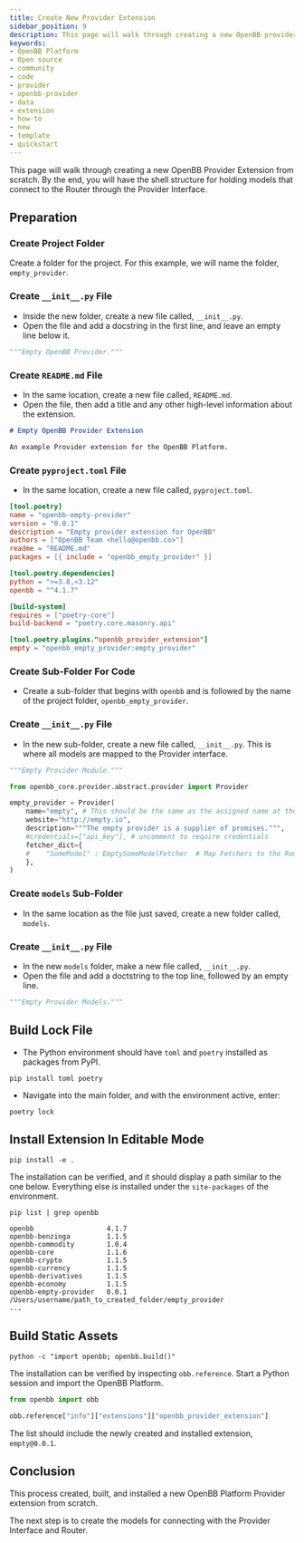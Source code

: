 ```yaml
---
title: Create New Provider Extension
sidebar_position: 9
description: This page will walk through creating a new OpenBB provider extension from scratch. By the end, you will have the shell structure for holding models that connect to a router through the provider interface.
keywords:
- OpenBB Platform
- Open source
- community
- code
- provider
- openbb-provider
- data
- extension
- how-to
- new
- template
- quickstart
---
```



<HeadTitle title="Quick Start - New Provider Extension - How-To - Development | OpenBB Platform Docs" />

This page will walk through creating a new OpenBB Provider Extension from scratch. By the end, you will have the shell structure for holding models that connect to the Router through the Provider Interface.


## Preparation

### Create Project Folder

Create a folder for the project. For this example, we will name the folder, `empty_provider`.

### Create `__init__.py` File

- Inside the new folder, create a new file called, `__init__.py`.
- Open the file and add a docstring in the first line, and leave an empty line below it.

```python
"""Empty OpenBB Provider."""
```

### Create `README.md` File

- In the same location, create a new file called, `README.md`.
- Open the file, then add a title and any other high-level information about the extension.

```markdown
# Empty OpenBB Provider Extension

An example Provider extension for the OpenBB Platform.
```

### Create `pyproject.toml` File

- In the same location, create a new file called, `pyproject.toml`.

```toml
[tool.poetry]
name = "openbb-empty-provider"
version = "0.0.1"
description = "Empty provider extension for OpenBB"
authors = ["OpenBB Team <hello@openbb.co>"]
readme = "README.md"
packages = [{ include = "openbb_empty_provider" }]

[tool.poetry.dependencies]
python = ">=3.8,<3.12"
openbb = "^4.1.7"

[build-system]
requires = ["poetry-core"]
build-backend = "poetry.core.masonry.api"

[tool.poetry.plugins."openbb_provider_extension"]
empty = "openbb_empty_provider:empty_provider"
```

### Create Sub-Folder For Code

- Create a sub-folder that begins with `openbb` and is followed by the name of the project folder, `openbb_empty_provider`.

### Create `__init__.py` File

- In the new sub-folder, create a new file called, `__init__.py`. This is where all models are mapped to the Provider interface.

```python
"""Empty Provider Module."""

from openbb_core.provider.abstract.provider import Provider

empty_provider = Provider(
    name="empty", # This should be the same as the assigned name at the bottom of the pyproject.toml file
    website="http://empty.io",
    description="""The empty provider is a supplier of promises.""",
    #credentials=["api_key"], # uncomment to require credentials
    fetcher_dict={
    #    "SomeModel" : EmptySomeModelFetcher  # Map Fetchers to the Router here.
    },
)
```

### Create `models` Sub-Folder

- In the same location as the file just saved, create a new folder called, `models`.

### Create `__init__.py` File

- In the new `models` folder, make a new file called, `__init__.py`.
- Open the file and add a doctstring to the top line, followed by an empty line.

```python
"""Empty Provider Models."""

```

## Build Lock File

- The Python environment should have `toml` and `poetry` installed as packages from PyPI.

```console
pip install toml poetry
```

- Navigate into the main folder, and with the environment active, enter:

```console
poetry lock
```

## Install Extension In Editable Mode

```console
pip install -e .
```

The installation can be verified, and it should display a path similar to the one below.
Everything else is installed under the `site-packages` of the environment.

```console
pip list | grep openbb
```

```console
openbb                  4.1.7
openbb-benzinga         1.1.5
openbb-commodity        1.0.4
openbb-core             1.1.6
openbb-crypto           1.1.5
openbb-currency         1.1.5
openbb-derivatives      1.1.5
openbb-economy          1.1.5
openbb-empty-provider   0.0.1        /Users/username/path_to_created_folder/empty_provider
...
```

## Build Static Assets

```console
python -c "import openbb; openbb.build()"
```

The installation can be verified by inspecting `obb.reference`. Start a Python session and import the OpenBB Platform.

```python
from openbb import obb

obb.reference["info"]["extensions"]["openbb_provider_extension"]
```

The list should include the newly created and installed extension, `empty@0.0.1`.

## Conclusion

This process created, built, and installed a new OpenBB Platform Provider extension from scratch.

The next step is to create the models for connecting with the Provider Interface and Router.
